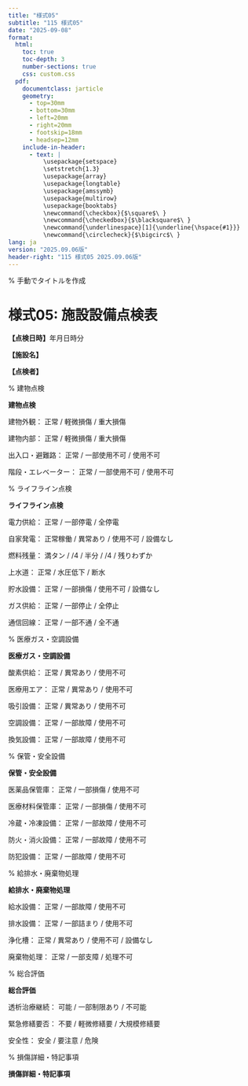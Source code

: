 ```yaml
---
title: "様式05"
subtitle: "115 様式05"
date: "2025-09-08"
format: 
  html:
    toc: true
    toc-depth: 3
    number-sections: true
    css: custom.css
  pdf:
    documentclass: jarticle
    geometry: 
      - top=30mm
      - bottom=30mm  
      - left=20mm
      - right=20mm
      - footskip=18mm
      - headsep=12mm
    include-in-header:
      - text: |
          \usepackage{setspace}
          \setstretch{1.3}
          \usepackage{array}
          \usepackage{longtable}
          \usepackage{amssymb}
          \usepackage{multirow}
          \usepackage{booktabs}
          \newcommand{\checkbox}{$\square$\ }
          \newcommand{\checkedbox}{$\blacksquare$\ }
          \newcommand{\underlinespace}[1]{\underline{\hspace{#1}}}
          \newcommand{\circlecheck}{$\bigcirc$\ }
lang: ja
version: "2025.09.06版"
header-right: "115 様式05 2025.09.06版"
---
```


% 手動でタイトルを作成

# 様式05: 施設設備点検表



**【点検日時】**\underlinespace{2cm}年\underlinespace{1cm}月\underlinespace{1cm}日\underlinespace{1cm}時\underlinespace{1cm}分



**【施設名】** \underlinespace{10cm}



**【点検者】** \underlinespace{10cm}



% 建物点検

**\large 建物点検**




\checkbox 建物外観：     \checkbox 正常      /      \checkbox 軽微損傷      /      \checkbox 重大損傷



\checkbox 建物内部：     \checkbox 正常      /      \checkbox 軽微損傷      /      \checkbox 重大損傷



\checkbox 出入口・避難路：     \checkbox 正常      /      \checkbox 一部使用不可      /      \checkbox 使用不可



\checkbox 階段・エレベーター：     \checkbox 正常      /      \checkbox 一部使用不可      /      \checkbox 使用不可



% ライフライン点検

**\large ライフライン点検**




\checkbox 電力供給：     \checkbox 正常      /      \checkbox 一部停電      /      \checkbox 全停電



\checkbox 自家発電：     \checkbox 正常稼働      /      \checkbox 異常あり      /      \checkbox 使用不可      /      \checkbox 設備なし



\checkbox 燃料残量：     \checkbox 満タン      /      \checkbox 3/4      /      \checkbox 半分      /      \checkbox 1/4      /      \checkbox 残りわずか



\checkbox 上水道：     \checkbox 正常      /      \checkbox 水圧低下      /      \checkbox 断水



\checkbox 貯水設備：     \checkbox 正常      /      \checkbox 一部損傷      /      \checkbox 使用不可      /      \checkbox 設備なし



\checkbox ガス供給：     \checkbox 正常      /      \checkbox 一部停止      /      \checkbox 全停止



\checkbox 通信回線：     \checkbox 正常      /      \checkbox 一部不通      /      \checkbox 全不通



% 医療ガス・空調設備

**\large 医療ガス・空調設備**




\checkbox 酸素供給：     \checkbox 正常      /      \checkbox 異常あり      /      \checkbox 使用不可



\checkbox 医療用エア：     \checkbox 正常      /      \checkbox 異常あり      /      \checkbox 使用不可



\checkbox 吸引設備：     \checkbox 正常      /      \checkbox 異常あり      /      \checkbox 使用不可



\checkbox 空調設備：     \checkbox 正常      /      \checkbox 一部故障      /      \checkbox 使用不可



\checkbox 換気設備：     \checkbox 正常      /      \checkbox 一部故障      /      \checkbox 使用不可



% 保管・安全設備

**\large 保管・安全設備**




\checkbox 医薬品保管庫：     \checkbox 正常      /      \checkbox 一部損傷      /      \checkbox 使用不可



\checkbox 医療材料保管庫：     \checkbox 正常      /      \checkbox 一部損傷      /      \checkbox 使用不可



\checkbox 冷蔵・冷凍設備：     \checkbox 正常      /      \checkbox 一部故障      /      \checkbox 使用不可



\checkbox 防火・消火設備：     \checkbox 正常      /      \checkbox 一部故障      /      \checkbox 使用不可



\checkbox 防犯設備：     \checkbox 正常      /      \checkbox 一部故障      /      \checkbox 使用不可



% 給排水・廃棄物処理

**\large 給排水・廃棄物処理**




\checkbox 給水設備：     \checkbox 正常      /      \checkbox 一部故障      /      \checkbox 使用不可



\checkbox 排水設備：     \checkbox 正常      /      \checkbox 一部詰まり      /      \checkbox 使用不可



\checkbox 浄化槽：     \checkbox 正常      /      \checkbox 異常あり      /      \checkbox 使用不可      /      \checkbox 設備なし



\checkbox 廃棄物処理：     \checkbox 正常      /      \checkbox 一部支障      /      \checkbox 処理不可



% 総合評価

**\large 総合評価**




\checkbox 透析治療継続：     \checkbox 可能      /      \checkbox 一部制限あり      /      \checkbox 不可能



\checkbox 緊急修繕要否：     \checkbox 不要      /      \checkbox 軽微修繕要      /      \checkbox 大規模修繕要



\checkbox 安全性：     \checkbox 安全      /      \checkbox 要注意      /      \checkbox 危険



% 損傷詳細・特記事項

**\large 損傷詳細・特記事項**




\underlinespace{13cm}



\underlinespace{13cm}



\underlinespace{13cm}



\underlinespace{13cm}



\underlinespace{13cm}